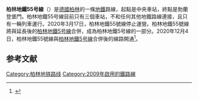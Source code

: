 {{expand|time=2015-11-04T03:53:45+00:00}}
'''柏林地鐵55号線'''（'''{{lang-de|U-Bahnlinie 55}}'''）是[[德國|德國]][[柏林|柏林]]的一條[[柏林地鐵|地鐵]]路線，起點是中央車站，終點是勃蘭登堡門。柏林地鐵55号線目前只有三個車站，不和任何其他地鐵路線連接，且只有一輛列車運行。2020年3月17日，柏林地鐵55號線停止運營。柏林地鐵55號線將與延長後的[[柏林地鐵5号線|柏林地鐵5号線]]合併，成為柏林地鐵5号線的一部分。2020年12月4日，柏林地鐵55號線與[[柏林地鐵5号線|柏林地鐵5号線]]合併後的線路開通<ref>{{Cite news|url=https://www.tagesspiegel.de/berlin/berlin-mitte-u55-wird-fuer-sechs-monate-gesperrt/22634036.html|title=U55 wird für sechs Monate gesperrt|date=2018-06-01|work=Der Tagesspiegel Online|access-date=2018-06-05|language=de|issn=1865-2263|archive-date=2019-09-09|archive-url=https://web.archive.org/web/20190909154634/https://www.tagesspiegel.de/berlin/berlin-mitte-u55-wird-fuer-sechs-monate-gesperrt/22634036.html|dead-url=no}}</ref>。

==参考文献==
{{reflist}}
{{rail-stub}}{{germany-stub}}
{{柏林地铁55号线}}
{{柏林公共交通}}

[[Category:柏林地铁路线|Category:柏林地铁路线]]
[[Category:2009年啟用的鐵路線|Category:2009年啟用的鐵路線]]